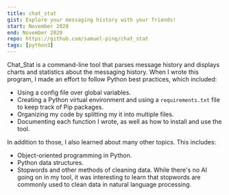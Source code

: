 ```yaml
---
title: chat_stat
gist: Explore your messaging history with your friends!
start: November 2020
end: November 2020
repo: https://github.com/samuel-ping/chat_stat
tags: [python3]
---
```


Chat_Stat is a command-line tool that parses message history and displays charts and statistics about the messaging history. When I wrote this program, I made an effort to follow Python best practices, which included:

- Using a config file over global variables.
- Creating a Python virtual environment and using a `requirements.txt` file to keep track of Pip packages.
- Organizing my code by splitting my it into multiple files.
- Documenting each function I wrote, as well as how to install and use the tool.

In addition to those, I also learned about many other topics. This includes:

- Object-oriented programming in Python.
- Python data structures.
- Stopwords and other methods of cleaning data. While there's no AI going on in my tool, it was interesting to learn that stopwords are commonly used to clean data in natural language processing.
